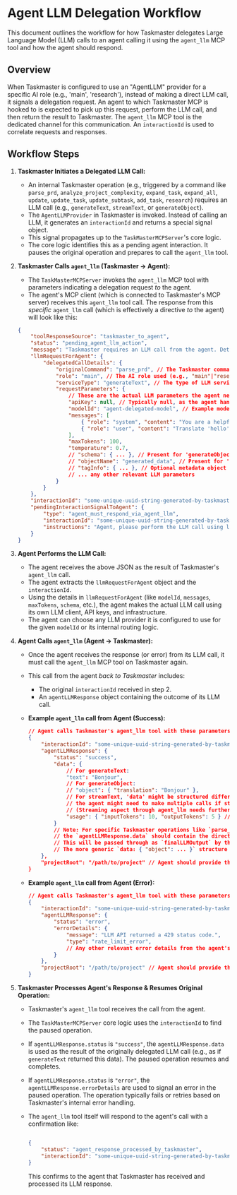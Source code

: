 # Agent LLM Delegation Workflow

This document outlines the workflow for how Taskmaster delegates Large Language Model (LLM) calls to an agent calling it using the `agent_llm` MCP tool and how the agent should respond.

## Overview

When Taskmaster is configured to use an "AgentLLM" provider for a specific AI role (e.g., 'main', 'research'), instead of making a direct LLM call, it signals a delegation request. An agent to which Taskmaster MCP is hooked to is expected to pick up this request, perform the LLM call, and then return the result to Taskmaster. The `agent_llm` MCP tool is the dedicated channel for this communication. An `interactionId` is used to correlate requests and responses.

## Workflow Steps

1.  **Taskmaster Initiates a Delegated LLM Call:**
    *   An internal Taskmaster operation (e.g., triggered by a command like `parse_prd`, `analyze_project_complexity`, `expand_task`, `expand_all`, `update`, `update_task`, `update_subtask`, `add_task`, `research`) requires an LLM call (e.g., `generateText`, `streamText`, or `generateObject`).
    *   The `AgentLLMProvider` in Taskmaster is invoked. Instead of calling an LLM, it generates an `interactionId` and returns a special signal object.
    *   This signal propagates up to the `TaskMasterMCPServer`'s core logic.
    *   The core logic identifies this as a pending agent interaction. It pauses the original operation and prepares to call the `agent_llm` tool.

2.  **Taskmaster Calls `agent_llm` (Taskmaster -> Agent):**
    *   The `TaskMasterMCPServer` invokes the `agent_llm` MCP tool with parameters indicating a delegation request *to* the agent.
    *   The agent's MCP client (which is connected to Taskmaster's MCP server) receives this `agent_llm` tool call. The response from this *specific* `agent_llm` call (which is effectively a directive *to* the agent) will look like this:

    ```json
    {
        "toolResponseSource": "taskmaster_to_agent",
        "status": "pending_agent_llm_action",
        "message": "Taskmaster requires an LLM call from the agent. Details provided in llmRequestForAgent. Agent must call agent_llm with this interactionId in response.",
        "llmRequestForAgent": {
            "delegatedCallDetails": {
                "originalCommand": "parse_prd", // The Taskmaster command that initiated this delegation
                "role": "main", // The AI role used (e.g., "main"|"research")
                "serviceType": "generateText", // The type of LLM service (e.g., "generateText"|"generateObject"|"streamText")
                "requestParameters": {
                    // These are the actual LLM parameters the agent needs to make the call
                    "apiKey": null, // Typically null, as the agent handles its own LLM auth
                    "modelId": "agent-delegated-model", // Example model
                    "messages": [
                        { "role": "system", "content": "You are a helpful assistant." },
                        { "role": "user", "content": "Translate 'hello' to French." }
                    ],
                    "maxTokens": 100,
                    "temperature": 0.7,
                    // "schema": { ... }, // Present for 'generateObject'
                    // "objectName": "generated_data", // Present for 'generateObject'
                    // "tagInfo": { ... }, // Optional metadata object describing the request (may include task context, tags, etc.)
                    // ... any other relevant LLM parameters
                }
            }
        },
        "interactionId": "some-unique-uuid-string-generated-by-taskmaster",
        "pendingInteractionSignalToAgent": {
            "type": "agent_must_respond_via_agent_llm",
            "interactionId": "some-unique-uuid-string-generated-by-taskmaster",
            "instructions": "Agent, please perform the LLM call using llmRequestForAgent and then invoke the 'agent_llm' tool with your response, including this interactionId."
        }
    }
    ```

3.  **Agent Performs the LLM Call:**
    *   The agent receives the above JSON as the result of Taskmaster's `agent_llm` call.
    *   The agent extracts the `llmRequestForAgent` object and the `interactionId`.
    *   Using the details in `llmRequestForAgent` (like `modelId`, `messages`, `maxTokens`, `schema`, etc.), the agent makes the actual LLM call using its own LLM client, API keys, and infrastructure.
    *   The agent can choose any LLM provider it is configured to use for the given `modelId` or its internal routing logic.

4.  **Agent Calls `agent_llm` (Agent -> Taskmaster):**
    *   Once the agent receives the response (or error) from its LLM call, it must call the `agent_llm` MCP tool on Taskmaster again.
    *   This call from the agent *back to Taskmaster*  includes:
        *   The original `interactionId` received in step 2.
        *   An `agentLLMResponse` object containing the outcome of its LLM call.

    *   **Example `agent_llm` call from Agent (Success):**

        ```json
        // Agent calls Taskmaster's agent_llm tool with these parameters:
        {
            "interactionId": "some-unique-uuid-string-generated-by-taskmaster",
            "agentLLMResponse": {
                "status": "success",
                "data": {
                    // For generateText:
                    "text": "Bonjour",
                    // For generateObject:
                    // "object": { "translation": "Bonjour" },
                    // For streamText, 'data' might be structured differently or
                    // the agent might need to make multiple calls if streaming directly to agent_llm is complex.
                    // (Streaming aspect through agent_llm needs further clarification if direct streaming is intended)
                    "usage": { "inputTokens": 10, "outputTokens": 5 } // Optional usage data
                }
                // Note: For specific Taskmaster operations like `parse_prd` that are delegated as `generateObject` requests,
                // the `agentLLMResponse.data` should contain the direct structured JSON output (e.g., `{ "tasks": [...], "metadata": {...} }`).
                // This will be passed through as `finalLLMOutput` by the `agent_llm` tool.
                // The more generic `data: { "object": ... }` structure is for other types of `generateObject` calls.
            },
            "projectRoot": "/path/to/project" // Agent should provide this
        }
        ```

    *   **Example `agent_llm` call from Agent (Error):**

        ```json
        // Agent calls Taskmaster's agent_llm tool with these parameters:
        {
            "interactionId": "some-unique-uuid-string-generated-by-taskmaster",
            "agentLLMResponse": {
                "status": "error",
                "errorDetails": {
                    "message": "LLM API returned a 429 status code.",
                    "type": "rate_limit_error",
                    // Any other relevant error details from the agent's LLM call
                }
            },
            "projectRoot": "/path/to/project" // Agent should provide this
        }
        ```

5.  **Taskmaster Processes Agent's Response & Resumes Original Operation:**
    *   Taskmaster's `agent_llm` tool receives the call from the agent.
    *   The `TaskMasterMCPServer` core logic uses the `interactionId` to find the paused operation.
    *   If `agentLLMResponse.status` is `"success"`, the `agentLLMResponse.data` is used as the result of the originally delegated LLM call (e.g., as if `generateText` returned this data). The paused operation resumes and completes.
    *   If `agentLLMResponse.status` is `"error"`, the `agentLLMResponse.errorDetails` are used to signal an error in the paused operation. The operation typically fails or retries based on Taskmaster's internal error handling.
    *   The `agent_llm` tool itself will respond to the agent's call with a confirmation like:
        ```json

        {
            "status": "agent_response_processed_by_taskmaster",
            "interactionId": "some-unique-uuid-string-generated-by-taskmaster"
        }
        ```

        This confirms to the agent that Taskmaster has received and processed its LLM response.